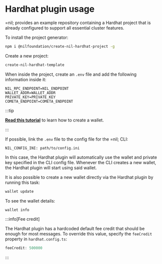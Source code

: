 # Hardhat plugin usage

=nil; provides an example repository containing a Hardhat project that is already configured to support all essential cluster features.

To install the project generator:

```bash
npm i @nilfoundation/create-nil-hardhat-project -g
```

Create a new project:

```bash
create-nil-hardhat-template
```

When inside the project, create an `.env` file and add the following information inside it:

```
NIL_RPC_ENDPOINT=NIL_ENDPOINT
WALLET_ADDR=WALLET_ADDR
PRIVATE_KEY=PRIVATE_KEY
COMETA_ENDPOINT=COMETA_ENDPOINT
```

:::tip

[**Read this tutorial**](getting-started/nil-101.mdx) to learn how to create a wallet.

:::

If possible, link the `.env` file to the config file for the =nil; CLI:

```
NIL_CONFIG_INI: path/to/config.ini
```

In this case, the Hardhat plugin will automatically use the wallet and private key specified in the CLI config file. Whenever the CLI creates a new wallet, the Hardhat plugin will start using said wallet. 

It is also possible to create a new wallet directly via the Hardhat plugin by running this task:

```bash
wallet update
```

To see the wallet details:

```bash
wallet info
```

:::info[Fee credit]

The Hardhat plugin has a hardcoded default fee credit that should be enough for most messages. To override this value, specify the `feeCredit` property in `hardhat.config.ts`:

```ts showLineNumbers
feeCredit: 500000
```

:::

